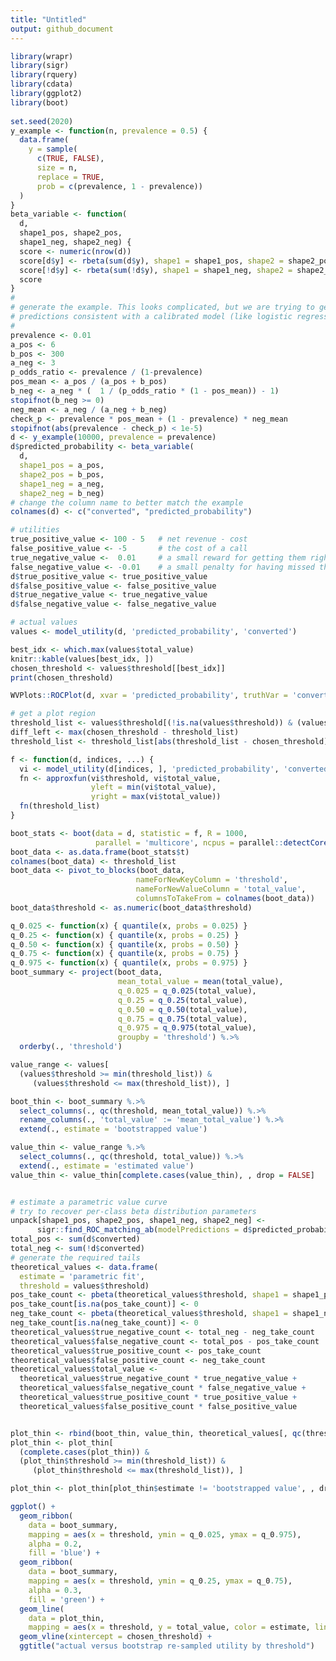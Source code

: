 ```yaml
---
title: "Untitled"
output: github_document
---
```


```r
library(wrapr)
library(sigr)
library(rquery)
library(cdata)
library(ggplot2)
library(boot)
       
set.seed(2020)
y_example <- function(n, prevalence = 0.5) {
  data.frame(
    y = sample(
      c(TRUE, FALSE), 
      size = n, 
      replace = TRUE,
      prob = c(prevalence, 1 - prevalence))
  )
}
beta_variable <- function(
  d, 
  shape1_pos, shape2_pos, 
  shape1_neg, shape2_neg) {
  score <- numeric(nrow(d))
  score[d$y] <- rbeta(sum(d$y), shape1 = shape1_pos, shape2 = shape2_pos)
  score[!d$y] <- rbeta(sum(!d$y), shape1 = shape1_neg, shape2 = shape2_neg)
  score
}
#
# generate the example. This looks complicated, but we are trying to generate
# predictions consistent with a calibrated model (like logistic regression)
#
prevalence <- 0.01
a_pos <- 6
b_pos <- 300
a_neg <- 3
p_odds_ratio <- prevalence / (1-prevalence)
pos_mean <- a_pos / (a_pos + b_pos)
b_neg <- a_neg * (  1 / (p_odds_ratio * (1 - pos_mean)) - 1)
stopifnot(b_neg >= 0)
neg_mean <- a_neg / (a_neg + b_neg)
check_p <- prevalence * pos_mean + (1 - prevalence) * neg_mean
stopifnot(abs(prevalence - check_p) < 1e-5)
d <- y_example(10000, prevalence = prevalence)
d$predicted_probability <- beta_variable(
  d,
  shape1_pos = a_pos, 
  shape2_pos = b_pos,
  shape1_neg = a_neg,
  shape2_neg = b_neg)
# change the column name to better match the example
colnames(d) <- c("converted", "predicted_probability")

# utilities
true_positive_value <- 100 - 5   # net revenue - cost
false_positive_value <- -5       # the cost of a call
true_negative_value <-  0.01     # a small reward for getting them right
false_negative_value <- -0.01    # a small penalty for having missed them
d$true_positive_value <- true_positive_value
d$false_positive_value <- false_positive_value
d$true_negative_value <- true_negative_value
d$false_negative_value <- false_negative_value

# actual values
values <- model_utility(d, 'predicted_probability', 'converted')

best_idx <- which.max(values$total_value)
knitr::kable(values[best_idx, ])
chosen_threshold <- values$threshold[[best_idx]]
print(chosen_threshold)

WVPlots::ROCPlot(d, xvar = 'predicted_probability', truthVar = 'converted', truthTarget = TRUE, title = 'ROC')

# get a plot region
threshold_list <- values$threshold[(!is.na(values$threshold)) & (values$total_value >= -200)]
diff_left <- max(chosen_threshold - threshold_list)
threshold_list <- threshold_list[abs(threshold_list - chosen_threshold) <= 2*diff_left]

f <- function(d, indices, ...) {
  vi <- model_utility(d[indices, ], 'predicted_probability', 'converted')
  fn <- approxfun(vi$threshold, vi$total_value, 
                  yleft = min(vi$total_value),
                  yright = max(vi$total_value))
  fn(threshold_list)
}

boot_stats <- boot(data = d, statistic = f, R = 1000, 
                   parallel = 'multicore', ncpus = parallel::detectCores())
boot_data <- as.data.frame(boot_stats$t)
colnames(boot_data) <- threshold_list
boot_data <- pivot_to_blocks(boot_data, 
                            nameForNewKeyColumn = 'threshold', 
                            nameForNewValueColumn = 'total_value', 
                            columnsToTakeFrom = colnames(boot_data))
boot_data$threshold <- as.numeric(boot_data$threshold)

q_0.025 <- function(x) { quantile(x, probs = 0.025) }
q_0.25 <- function(x) { quantile(x, probs = 0.25) }
q_0.50 <- function(x) { quantile(x, probs = 0.50) }
q_0.75 <- function(x) { quantile(x, probs = 0.75) }
q_0.975 <- function(x) { quantile(x, probs = 0.975) }
boot_summary <- project(boot_data,
                        mean_total_value = mean(total_value),
                        q_0.025 = q_0.025(total_value),
                        q_0.25 = q_0.25(total_value),
                        q_0.50 = q_0.50(total_value),
                        q_0.75 = q_0.75(total_value),
                        q_0.975 = q_0.975(total_value),
                        groupby = 'threshold') %.>%
  orderby(., 'threshold')

value_range <- values[
  (values$threshold >= min(threshold_list)) &
     (values$threshold <= max(threshold_list)), ]

boot_thin <- boot_summary %.>%
  select_columns(., qc(threshold, mean_total_value)) %.>%
  rename_columns(., 'total_value' := 'mean_total_value') %.>%
  extend(., estimate = 'bootstrapped value')

value_thin <- value_range %.>%
  select_columns(., qc(threshold, total_value)) %.>%
  extend(., estimate = 'estimated value')
value_thin <- value_thin[complete.cases(value_thin), , drop = FALSE]


# estimate a parametric value curve
# try to recover per-class beta distribution parameters
unpack[shape1_pos, shape2_pos, shape1_neg, shape2_neg] <-
      sigr::find_ROC_matching_ab(modelPredictions = d$predicted_probability, yValues = d$converted)
total_pos <- sum(d$converted)
total_neg <- sum(!d$converted)
# generate the required tails
theoretical_values <- data.frame(
  estimate = 'parametric fit',
  threshold = values$threshold)
pos_take_count <- pbeta(theoretical_values$threshold, shape1 = shape1_pos, shape2 = shape2_pos, lower.tail = FALSE) * total_pos
pos_take_count[is.na(pos_take_count)] <- 0
neg_take_count <- pbeta(theoretical_values$threshold, shape1 = shape1_neg, shape2 = shape2_neg, lower.tail = FALSE) * total_neg
neg_take_count[is.na(neg_take_count)] <- 0
theoretical_values$true_negative_count <- total_neg - neg_take_count
theoretical_values$false_negative_count <- total_pos - pos_take_count
theoretical_values$true_positive_count <- pos_take_count
theoretical_values$false_positive_count <- neg_take_count
theoretical_values$total_value <- 
  theoretical_values$true_negative_count * true_negative_value +
  theoretical_values$false_negative_count * false_negative_value +
  theoretical_values$true_positive_count * true_positive_value +
  theoretical_values$false_positive_count * false_positive_value


plot_thin <- rbind(boot_thin, value_thin, theoretical_values[, qc(threshold, total_value, estimate)])
plot_thin <- plot_thin[
  (complete.cases(plot_thin)) &
  (plot_thin$threshold >= min(threshold_list)) &
     (plot_thin$threshold <= max(threshold_list)), ]

plot_thin <- plot_thin[plot_thin$estimate != 'bootstrapped value', , drop = FALSE]

ggplot() +
  geom_ribbon(
    data = boot_summary,
    mapping = aes(x = threshold, ymin = q_0.025, ymax = q_0.975),
    alpha = 0.2,
    fill = 'blue') +
  geom_ribbon(
    data = boot_summary,
    mapping = aes(x = threshold, ymin = q_0.25, ymax = q_0.75),
    alpha = 0.3,
    fill = 'green') +
  geom_line(
    data = plot_thin,
    mapping = aes(x = threshold, y = total_value, color = estimate, linetype = estimate)) + 
  geom_vline(xintercept = chosen_threshold) +
  ggtitle("actual versus bootstrap re-sampled utility by threshold")
```

